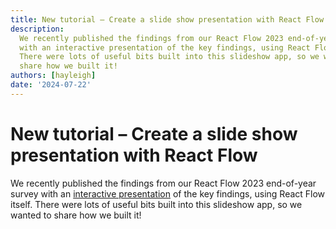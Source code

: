 ```yaml
---
title: New tutorial – Create a slide show presentation with React Flow
description:
  We recently published the findings from our React Flow 2023 end-of-year survey
  with an interactive presentation of the key findings, using React Flow itself.
  There were lots of useful bits built into this slideshow app, so we wanted to
  share how we built it!
authors: [hayleigh]
date: '2024-07-22'
---
```



# New tutorial – Create a slide show presentation with React Flow

We recently published the findings from our React Flow 2023 end-of-year survey
with an [interactive presentation](/developer-survey-2023) of the key findings,
using React Flow itself. There were lots of useful bits built into this slideshow
app, so we wanted to share how we built it!

<RemoteCodeViewer
  route="tutorials/presentation/app"
  framework="react"
  showEditor={false}
/>
